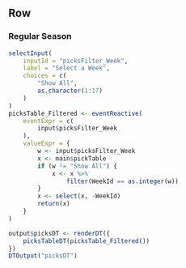 Row
----------

### **Regular Season**

```r
selectInput(
    inputId = "picksFilter_Week",
    label = "Select a Week",
    choices = c(
        "Show All",
        as.character(1:17)
    )
)
picksTable_Filtered <- eventReactive(
    eventExpr = c(
        input$picksFilter_Week
    ),
    valueExpr = {
        w <- input$picksFilter_Week
        x <- main$pickTable
        if (w != "Show All") {
            x <- x %>%
                filter(WeekId == as.integer(w))
        }
        x <- select(x, -WeekId)
        return(x)
    }
)
```

```r
output$picksDT <- renderDT({
    picksTableDT(picksTable_Filtered())
})
DTOutput("picksDT")
```
